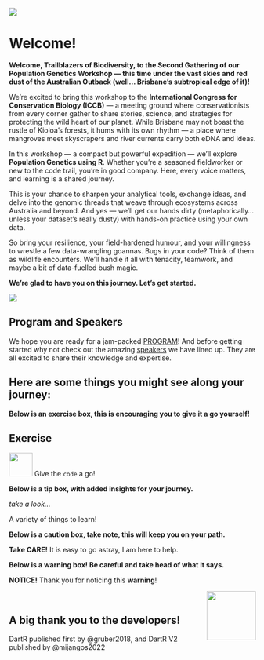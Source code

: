 ![](images/intro_slide.png)

# Welcome! {.unnumbered}

**Welcome, Trailblazers of Biodiversity, to the Second Gathering of our Population Genetics Workshop — this time under the vast skies and red dust of the Australian Outback (well… Brisbane's subtropical edge of it)!**

We’re excited to bring this workshop to the **International Congress for Conservation Biology (ICCB)** — a meeting ground where conservationists from every corner gather to share stories, science, and strategies for protecting the wild heart of our planet. While Brisbane may not boast the rustle of Kioloa’s forests, it hums with its own rhythm — a place where mangroves meet skyscrapers and river currents carry both eDNA and ideas.

In this workshop — a compact but powerful expedition — we’ll explore **Population Genetics using R**. Whether you're a seasoned fieldworker or new to the code trail, you're in good company. Here, every voice matters, and learning is a shared journey.

This is your chance to sharpen your analytical tools, exchange ideas, and delve into the genomic threads that weave through ecosystems across Australia and beyond. And yes — we’ll get our hands dirty (metaphorically… unless your dataset's really dusty) with hands-on practice using your own data.

So bring your resilience, your field-hardened humour, and your willingness to wrestle a few data-wrangling goannas. Bugs in your code? Think of them as wildlife encounters. We’ll handle it all with tenacity, teamwork, and maybe a bit of data-fuelled bush magic.

**We’re glad to have you on this journey. Let’s get started.**

![](images/dartR7.png)

## Program and Speakers

We hope you are ready for a jam-packed [PROGRAM](schedule.qmd)! And before getting started why not check out the amazing [speakers](speakers.qmd) we have lined up. They are all excited to share their knowledge and expertise. 

## Here are some things you might see along your journey:

**Below is an exercise box, this is encouraging you to give it a go yourself!**

::: callout-note
## Exercise

![](images/task.png){#id .class width="48" height="48"} Give the `code` a go!
:::

**Below is a tip box, with added insights for your journey.**

::: callout-tip
*take a look...*

A variety of things to learn!
:::

**Below is a caution box, take note, this will keep you on your path.**

::: callout-caution
**Take CARE!** It is easy to go astray, I am here to help.
:::

**Below is a warning box! Be careful and take head of what it says.**

::: callout-warning
**NOTICE!** Thank you for noticing this **warning**!

<img src="images/pirat.png" align="right" width="100" height="100"/>
:::

<br>

## A big thank you to the developers!

DartR published first by @gruber2018, and DartR V2 published by @mijangos2022
